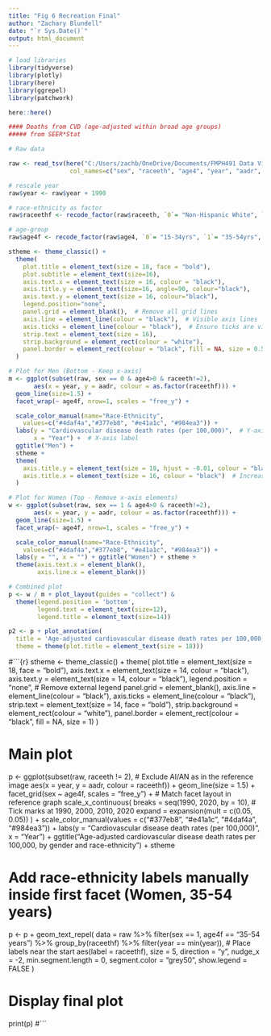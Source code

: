 ---
title: "Fig 6 Recreation Final"
author: "Zachary Blundell"
date: "`r Sys.Date()`"
output: html_document
---

```{r setup, include=FALSE}
# load libraries
library(tidyverse)
library(plotly)
library(here)
library(ggrepel)
library(patchwork)

here::here()


```


```{r}
#### Deaths from CVD (age-adjusted within broad age groups)
##### from SEER*Stat

# Raw data

raw <- read_tsv(here("C:/Users/zachb/OneDrive/Documents/FMPH491 Data Vis/aaasdr-cvd-1990-2017.txt"),
                 col_names=c("sex", "raceeth", "age4", "year", "aadr", "count", "pop"), col_types = "ddddddd")

# rescale year
raw$year <- raw$year + 1990

# race-ethnicity as factor
raw$raceethf <- recode_factor(raw$raceeth, `0`= "Non-Hispanic White", `1`= "Non-Hispanic Black", `2`= "Non-Hispanic AI/AN", `3`= "Non-Hispanic API", `4`= "Hispanic")

# age-group
raw$age4f <- recode_factor(raw$age4, `0`= "15-34yrs", `1`= "35-54yrs", `2`= "55-64yrs", `3`= "65+yrs")

```





```{r}
stheme <- theme_classic() + 
  theme(
    plot.title = element_text(size = 18, face = "bold"), 
    plot.subtitle = element_text(size=16),
    axis.text.x = element_text(size = 16, colour = "black"), 
    axis.title.y = element_text(size=16, angle=90, colour="black"), 
    axis.text.y = element_text(size = 16, colour="black"), 
    legend.position="none",
    panel.grid = element_blank(),  # Remove all grid lines
    axis.line = element_line(colour = "black"),  # Visible axis lines
    axis.ticks = element_line(colour = "black"),  # Ensure ticks are visible
    strip.text = element_text(size = 16), 
    strip.background = element_rect(colour = "white"),
    panel.border = element_rect(colour = "black", fill = NA, size = 0.5)  # Border around each panel
  )

# Plot for Men (Bottom - Keep x-axis)
m <- ggplot(subset(raw, sex == 0 & age4>0 & raceeth!=2), 
       aes(x = year, y = aadr, colour = as.factor(raceethf))) + 
  geom_line(size=1.5) + 
  facet_wrap(~ age4f, nrow=1, scales = "free_y") +

  scale_color_manual(name="Race-Ethnicity", 
    values=c("#4daf4a","#377eb8", "#e41a1c", "#984ea3")) +
  labs(y = "Cardiovascular disease death rates (per 100,000)",  # Y-axis label
       x = "Year") +  # X-axis label
  ggtitle("Men") + 
  stheme +
  theme(
    axis.title.y = element_text(size = 18, hjust = -0.01, colour = "black"),  # Centered and larger
    axis.title.x = element_text(size = 16, colour = "black")  # Increased size
  )

# Plot for Women (Top - Remove x-axis elements)
w <- ggplot(subset(raw, sex == 1 & age4>0 & raceeth!=2), 
       aes(x = year, y = aadr, colour = as.factor(raceethf))) + 
  geom_line(size=1.5) + 
  facet_wrap(~ age4f, nrow=1, scales = "free_y") +

  scale_color_manual(name="Race-Ethnicity", 
    values=c("#4daf4a","#377eb8", "#e41a1c", "#984ea3")) +
  labs(y = "", x = "") + ggtitle("Women") + stheme +
  theme(axis.text.x = element_blank(),
        axis.line.x = element_blank())

# Combined plot
p <- w / m + plot_layout(guides = "collect") & 
  theme(legend.position = 'bottom', 
        legend.text = element_text(size=12),
        legend.title = element_text(size=14))

p2 <- p + plot_annotation(
  title = 'Age-adjusted cardiovascular disease death rates per 100,000, by gender and race-ethnicity',
  theme = theme(plot.title = element_text(size = 18)))


```

#```{r}
stheme <- theme_classic() + 
  theme(
    plot.title = element_text(size = 18, face = "bold"), 
    axis.text.x = element_text(size = 14, colour = "black"), 
    axis.text.y = element_text(size = 14, colour = "black"), 
    legend.position = "none",  # Remove external legend
    panel.grid = element_blank(),
    axis.line = element_line(colour = "black"),
    axis.ticks = element_line(colour = "black"),
    strip.text = element_text(size = 14, face = "bold"), 
    strip.background = element_rect(colour = "white"),
    panel.border = element_rect(colour = "black", fill = NA, size = 1)
  )

# Main plot
p <- ggplot(subset(raw, raceeth != 2),  # Exclude AI/AN as in the reference image
       aes(x = year, y = aadr, colour = raceethf)) + 
  geom_line(size = 1.5) + 
  facet_grid(sex ~ age4f, scales = "free_y") +  # Match facet layout in reference graph
  scale_x_continuous(
    breaks = seq(1990, 2020, by = 10),  # Tick marks at 1990, 2000, 2010, 2020
    expand = expansion(mult = c(0.05, 0.05))
  ) +
  scale_color_manual(values = c("#377eb8", "#e41a1c", "#4daf4a", "#984ea3")) + 
  labs(y = "Cardiovascular disease death rates (per 100,000)", x = "Year") + 
  ggtitle("Age-adjusted cardiovascular disease death rates per 100,000, by gender and race-ethnicity") + 
  stheme

# Add race-ethnicity labels manually inside first facet (Women, 35-54 years)
p <- p + geom_text_repel(
  data = raw %>%
         filter(sex == 1, age4f == "35-54 years") %>%
         group_by(raceethf) %>%
         filter(year == min(year)),  # Place labels near the start
  aes(label = raceethf),
  size = 5,
  direction = "y",
  nudge_x = -2,
  min.segment.length = 0,
  segment.color = "grey50",
  show.legend = FALSE
)

# Display final plot
print(p)
#```
